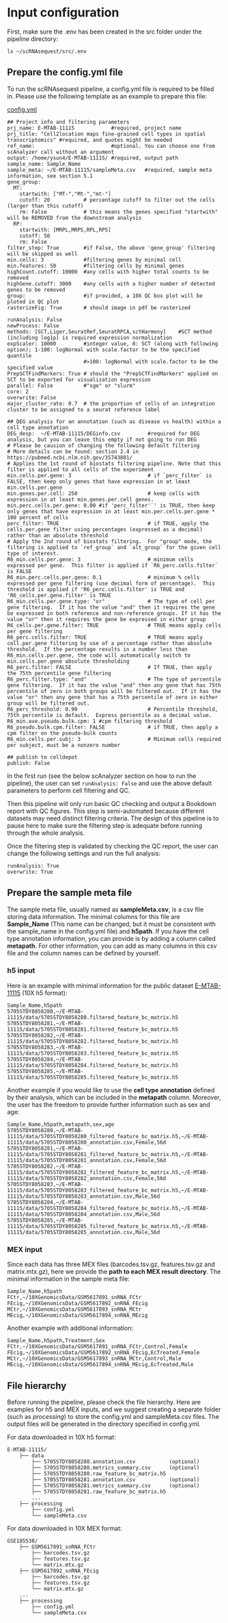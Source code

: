 # Input configuration

First, make sure the .env has been created in the src folder under the pipeline directory:

```
ls ~/scRNAsequest/src/.env
```

## Prepare the config.yml file

To run the scRNAsequest pipeline, a config.yml file is required to be filled in. Please use the following template as an example to prepare this file:

[config.yml](https://github.com/interactivereport/scRNAsequest/blob/main/src/template.yml){target="_blank"}

```
## Project info and filtering parameters
prj_name: E-MTAB-11115            #required, project name
prj_title: "Cell2location maps fine-grained cell types in spatial transcriptomics" #required, and quotes might be needed
ref_name:                         #optional. You can choose one from scAnalyzer call without an argument
output: /home/ysun4/E-MTAB-11115/ #required, output path
sample_name: Sample_Name
sample_meta: ~/E-MTAB-11115/sampleMeta.csv   #required, sample meta information, see section 5.1
gene_group:
  MT:
    startwith: ["MT-","Mt-","mt-"]
    cutoff: 20           # percentage cutoff to filter out the cells (larger than this cutoff)
    rm: False            # this means the genes specified "startwith" will be REMOVED from the downstream analysis
  RP:
    startwith: [MRPL,MRPS,RPL,RPS]
    cutoff: 50
    rm: False
filter_step: True        #if False, the above 'gene_group' filtering will be skipped as well
min.cells: 3             #filtering genes by minimal cell
min.features: 50         #filtering cells by minimal genes
highCount.cutoff: 10000  #any cells with higher total counts to be removed
highGene.cutoff: 3000    #any cells with a higher number of detected genes to be removed
group:                   #if provided, a 10X QC box plot will be ploted in QC plot
rasterizeFig: True       # should image in pdf be rasterized

runAnalysis: False
newProcess: False
methods: [SCT,Liger,SeuratRef,SeuratRPCA,sctHarmony]    #SCT method (including log1p) is required expression normalization
expScaler: 10000         #integer value, 0: SCT (along with following option); 1-100: logNormal with scale.factor to be the specified quantile
                         #>100: logNormal with scale.factor to be the specified value                                         
PrepSCTFindMarkers: True # should the "PrepSCTFindMarkers" applied on SCT to be exported for visualization expression                                                             
parallel: False          #"sge" or "slurm"
core: 2
overwrite: False
major_cluster_rate: 0.7  # the proportion of cells of an integration cluster to be assigned to a seurat reference label

## DEG analysis for an annotation (such as disease vs health) within a cell type annotation
DEG_desp:  ~/E-MTAB-11115/DEGinfo.csv         #required for DEG analysis, but you can leave this empty if not going to run DEG
# Please be causion of changing the following default filtering
# More details can be found: section 2.4 in https://pubmed.ncbi.nlm.nih.gov/35743881/
# Applies the 1st round of biostats filtering pipeline. Note that this filter is applied to all cells of the experiment
min.cells.per.gene: 3                         # if `perc_filter` is FALSE, then keep only genes that have expression in at least min.cells.per.gene
min.genes.per.cell: 250                       # keep cells with expression in at least min.genes.per.cell genes.
min.perc.cells.per.gene: 0.00 #if 'perc_filter'`' is TRUE, then keep only genes that have expression in at least min.per.cells.per.gene * 100 percent of cells
perc_filter: TRUE                             # if TRUE, apply the cells.per.gene filter using percentages (expressed as a decimal) rather than an absolute threshold
# Apply the 2nd round of biostats filtering.  For "group" mode, the filtering is applied to `ref_group` and `alt_group` for the given cell type of interest.
R6_min.cells.per.gene: 3                      # minimum cells expressed per gene.  This filter is applied if `R6_perc.cells.filter` is FALSE
R6_min.perc.cells.per.gene: 0.1               # minimum % cells expressed per gene filtering (use decimal form of percentage).  This threshold is applied if 'R6_perc.cells.filter' is TRUE and 'R6_cells.per.gene.filter' is TRUE
R6_min.cells.per.gene.type: "or"              # The type of cell per gene filtering.  If it has the value "and" then it requires the gene be expressed in both reference and non-reference groups. If it has the value "or" then it requires the gene be expressed in either group
R6_cells.per.gene.filter: TRUE                # TRUE means apply cells per gene filtering
R6_perc.cells.filter: TRUE                    # TRUE means apply cell.per.gene filtering by use of a percentage rather than absolute threshold.  If the percentage results in a number less than R6_min.cells.per.gene, the code will automatically switch to min.cells.per.gene absolute thresholding
R6_perc.filter: FALSE                         # If TRUE, then apply the 75th percentile gene filtering
R6_perc.filter.type: "and"                    # The type of percentile gene filtering.  If it has the value "and" then any gene that has 75th percentile of zero in both groups will be filtered out.  If it has the value "or" then any gene that has a 75th percentile of zero in either group will be filtered out.
R6_perc_threshold: 0.90                       # Percentile threshold, 75th percentile is default.  Express percentile as a decimal value.
R6_min.ave.pseudo.bulk.cpm: 1 #cpm filtering threshold
R6_pseudo.bulk.cpm.filter: FALSE              # if TRUE, then apply a cpm filter on the pseudo-bulk counts
R6_min.cells.per.subj: 3                      # Minimum cells required per subject, must be a nonzero number

## publish to celldepot
publish: False
```

In the first run (see the below scAnalyzer section on how to run the pipeline), the user can set `runAnalysis: False` and use the above default parameters to perform cell filtering and QC.

Then this pipeline will only run basic QC checking and output a Bookdown report with QC figures. This step is semi-automated because different datasets may need distinct filtering criteria. The design of this pipeline is to pause here to make sure the filtering step is adequate before running through the whole analysis.

Once the filtering step is validated by checking the QC report, the user can change the following settings and run the full analysis:

```
runAnalysis: True
overwrite: True
```

## Prepare the sample meta file {#section52}

The sample meta file, usually named as **sampleMeta.csv**, is a csv file storing data information. The minimal columns for this file are **Sample_Name** (This name can be changed, but it must be consistent with the sample_name in the config.yml file) and **h5path**. If you have the cell type annotation information, you can provide is by adding a column called **metapath**. For other information, you can add as many columns in this csv file and the column names can be defined by yourself.

### h5 input

Here is an example with minimal information for the public dataset [E-MTAB-11115](https://www.ebi.ac.uk/arrayexpress/experiments/E-MTAB-11115/){target="_blank"} (10X h5 format):

```
Sample_Name,h5path
5705STDY8058280,~/E-MTAB-11115/data/5705STDY8058280.filtered_feature_bc_matrix.h5
5705STDY8058281,~/E-MTAB-11115/data/5705STDY8058281.filtered_feature_bc_matrix.h5
5705STDY8058282,~/E-MTAB-11115/data/5705STDY8058282.filtered_feature_bc_matrix.h5
5705STDY8058283,~/E-MTAB-11115/data/5705STDY8058283.filtered_feature_bc_matrix.h5
5705STDY8058284,~/E-MTAB-11115/data/5705STDY8058284.filtered_feature_bc_matrix.h5
5705STDY8058285,~/E-MTAB-11115/data/5705STDY8058285.filtered_feature_bc_matrix.h5
```

Another example if you would like to use the **cell type annotation** defined by their analysis, which can be included in the **metapath** column. Moreover, the user has the freedom to provide further information such as sex and age:

```
Sample_Name,h5path,metapath,sex,age
5705STDY8058280,~/E-MTAB-11115/data/5705STDY8058280_filtered_feature_bc_matrix.h5,~/E-MTAB-11115/data/5705STDY8058280_annotation.csv,Female,56d
5705STDY8058281,~/E-MTAB-11115/data/5705STDY8058281_filtered_feature_bc_matrix.h5,~/E-MTAB-11115/data/5705STDY8058281_annotation.csv,Female,56d
5705STDY8058282,~/E-MTAB-11115/data/5705STDY8058282_filtered_feature_bc_matrix.h5,~/E-MTAB-11115/data/5705STDY8058282_annotation.csv,Female,56d
5705STDY8058283,~/E-MTAB-11115/data/5705STDY8058283_filtered_feature_bc_matrix.h5,~/E-MTAB-11115/data/5705STDY8058283_annotation.csv,Male,56d
5705STDY8058284,~/E-MTAB-11115/data/5705STDY8058284_filtered_feature_bc_matrix.h5,~/E-MTAB-11115/data/5705STDY8058284_annotation.csv,Male,56d
5705STDY8058285,~/E-MTAB-11115/data/5705STDY8058285_filtered_feature_bc_matrix.h5,~/E-MTAB-11115/data/5705STDY8058285_annotation.csv,Male,56d
```

### MEX input

Since each data has three MEX files (barcodes.tsv.gz, features.tsv.gz and matrix.mtx.gz), here we provide the **path to each MEX result directory**. The minimal information in the sample meta file:

```
Sample_Name,h5path
FCtr,~/10XGenomicsData/GSM5617891_snRNA_FCtr
FEcig,~/10XGenomicsData/GSM5617892_snRNA_FEcig
MCtr,~/10XGenomicsData/GSM5617893_snRNA_MCtr
MEcig,~/10XGenomicsData/GSM5617894_snRNA_MEcig
```

Another example with additional information:

```
Sample_Name,h5path,Treatment,Sex
FCtr,~/10XGenomicsData/GSM5617891_snRNA_FCtr,Control,Female
FEcig,~/10XGenomicsData/GSM5617892_snRNA_FEcig,EcTreated,Female
MCtr,~/10XGenomicsData/GSM5617893_snRNA_MCtr,Control,Male
MEcig,~/10XGenomicsData/GSM5617894_snRNA_MEcig,EcTreated,Male
```

## File hierarchy

Before running the pipeline, please check the file hierarchy. Here are examples for h5 and MEX inputs, and we suggest creating a separate folder (such as *processing*) to store the config.yml and sampleMeta.csv files. The output files will be generated in the directory specified in config.yml.

For data downloaded in 10X h5 format:

```
E-MTAB-11115/
    ├── data
        ├── 5705STDY8058280.annotation.csv           (optional)
        ├── 5705STDY8058280.metrics_summary.csv      (optional)
        ├── 5705STDY8058280.raw_feature_bc_matrix.h5
        ├── 5705STDY8058281.annotation.csv           (optional)
        ├── 5705STDY8058281.metrics_summary.csv      (optional)
        ├── 5705STDY8058281.raw_feature_bc_matrix.h5
        ...
    ├── processing
        ├── config.yml
        └── sampleMeta.csv
```

For data downloaded in 10X MEX format:

```
GSE185538/
    ├── GSM5617891_snRNA_FCtr
        ├── barcodes.tsv.gz
        ├── features.tsv.gz
        └── matrix.mtx.gz
    ├── GSM5617892_snRNA_FEcig
        ├── barcodes.tsv.gz
        ├── features.tsv.gz
        └── matrix.mtx.gz
    ...
    ├── processing
        ├── config.yml
        └── sampleMeta.csv
```
